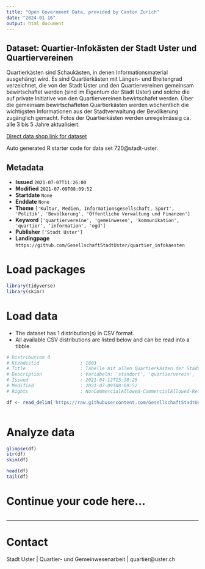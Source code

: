```yaml
---
title: "Open Government Data, provided by Canton Zurich"
date: "2024-01-16"
output: html_document
---
```


## Dataset: Quartier-Infokästen der Stadt Uster und Quartiervereinen

Quartierkästen sind Schaukästen, in denen Informationsmaterial ausgehängt wird. Es sind Quartierkästen mit Längen- und Breitengrad verzeichnet, die von der Stadt Uster und den Quartiervereinen gemeinsam bewirtschaftet werden (sind im Eigentum der Stadt Uster) und solche die auf private Initiative von den Quartiervereinen bewirtschafet werden. Über die gemeinsam bewirtschafteten Quartierkästen werden wöchentlich die wichtigsten Informationen aus der Stadtverwaltung der Bevölkerung zugänglich gemacht. Fotos der Quartierkästen werden unregelmässig ca. alle 3 bis 5 Jahre aktualisiert.

[Direct data shop link for dataset](https://www.zh.ch/de/politik-staat/statistik-daten/datenkatalog.html#/datasets/720@stadt-uster)

Auto generated R starter code for data set 720@stadt-uster.

## Metadata

- **Issued** `2021-07-07T11:26:00`
- **Modified** `2021-07-09T08:09:52`
- **Startdate** `None`
- **Enddate** `None`
- **Theme** `['Kultur, Medien, Informationsgesellschaft, Sport', 'Politik', 'Bevölkerung', 'Öffentliche Verwaltung und Finanzen']`
- **Keyword** `['quartiervereine', 'gemeinwesen', 'kommunikation', 'quartier', 'information', 'ogd']`
- **Publisher** `['Stadt Uster']`
- **Landingpage** `https://github.com/GesellschaftStadtUster/quartier_infokaesten`


# Load packages

```r

library(tidyverse)
library(skimr)

```

# Load data

-   The dataset has 1 distribution(s) in CSV format.
-   All available CSV distributions are listed below and can be read into a tibble.

```r

# Distribution 0
# Ktzhdistid               : 1803
# Title                    : Tabelle mit allen Quartierkästen der Stadt Uster und Quartiervereinen
# Description              : Variabeln: 'standort', 'quartierverein', 'besitzer' = 'stadt' oder 'quartierverein', 'lat' = Breitengrad, 'lng' = Längengrad, 'bild_kasten' = URL zum Foto des Quartierkastens, 'link_google-streetview' = URL zum Foto des Quartierkastens auf Google Streetview.
# Issued                   : 2021-04-12T15:38:29
# Modified                 : 2021-07-09T08:09:52
# Rights                   : NonCommercialAllowed-CommercialAllowed-ReferenceRequired

df <- read_delim('https://raw.githubusercontent.com/GesellschaftStadtUster/quartier_infokaesten/main/liste_quartierinfokaesten.csv')



```

# Analyze data

```r

glimpse(df)
str(df)
skim(df)

head(df)
tail(df)

```

# Continue your code here...

```r

```

------------------------------------------------------------------------

# Contact

Stadt Uster | Quartier- und Gemeinwesenarbeit | quartier@uster.ch
